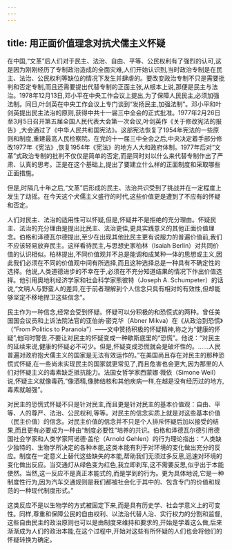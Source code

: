 ```yaml
---
---
---
```

title: 用正面价值理念对抗犬儒主义怀疑
---



在中国,“文革”后人们对于民主、法治、自由、平等、公民权利有了强烈的认可,这是因为刚刚经历了专制政治造成的全面灾难,人们开始认识到,当时政治专制是在民主、法治、公民权利等缺位的情况下发生并肆虐的。要改变政治专制不只是需要批判和否定专制,而且还需要提出代替专制的正面主张,从根本上说,那便是民主与法治。1978年12月13日,邓小平在中央工作会议上提出,为了保障人民民主,必须加强法制。同日,叶剑英在中央工作会议上专门谈到“发扬民主,加强法制”。邓小平和叶剑英提出民主法治的原则,获得中共十一届三中全会的正式批准。1977年2月26日至3月5日召开第五届全国人民代表大会第一次会议,叶剑英作《关于修改宪法的报告》,大会通过了《中华人民共和国宪法》。这部宪法恢复了1954年宪法的一些原则和制度,重建最高人民检察院。在党的十一届三中全会之后,中央决定着手部分修改1977年《宪法》,恢复1954年《宪法》的地方人大和政府体制。1977年后对“文革”式政治专制的批判不仅仅是简单的否定,而是同时对以什么来代替专制作出了严肃、认真的思考。正是在这个基础上,提出了要建立什么样的正面制度和采取哪些正面措施。

但是,时隔几十年之后,“文革”后形成的民主、法治共识受到了挑战并在一定程度上发生了动摇。在今天这个犬儒主义盛行的时代,这些价值更是遭到了不应有的怀疑和否定。

人们对民主、法治的适用性可以怀疑,但是,怀疑并不是拒绝的充分理由。怀疑民主、法治的充分理由是提出比民主、法治更佳,更具实践意义的其他正面价值理念。伯格和泽德瓦尔德提出,至少在出现其他比民主更有说服力的普遍价值前,我们不应该轻易放弃民主。这样看待民主,与思想史家柏林（Isaiah Berlin）对共同价值的认识相似。柏林提出,不同价值观并不总是能调和成某种一体的思想或主义,因此我们必须在不同的价值观中间有所选择,而且这种选择总是一种具有不确定性的选择。他说,人类道德进步的不幸在于,必须在不充分知道结果的情况下作出价值选择。他引用奧地利经济学家和社会科学家熊彼特（Joseph A. Schumpeter）的话说,“文明人与野蛮人的差异,在于前者理解到个人信念只具有相对的有效性,但却能够坚定不移地捍卫这些信念”。

民主作为一种信念,经常会受到怀疑。怀疑可以分积极的和恐慌式的两种。曾任美国国会议员和上诉法院法官的亚伯纳·密克华（Abner Mikva）在《从政治到恐慌》（“From Politics to Paranoia”）——文中赞扬积极的怀疑精神,称之为“健康的怀疑”,他同时警告,不要让对民主的怀疑变成一种歇斯底里的“恐慌”。他说：“对民主的延续来说,健康的怀疑必不可少。但是,怀疑变成恐慌就会是破坏性的。……人民普遍对政府抱犬儒主义的国家是无法有效运作的。”在美国尚且存在对民主的那种恐慌式怀疑,在一些尚未实现民主的国家就更常见了,而且危害也会更大,因为那里的人们对怀疑主义的毒素缺乏抵抗能力。法国女哲学家西蒙娜·薇依（Simone Weil）说,怀疑主义就像毒药,“像酒精,像肺结核和其他疾病一样,在越是没有经历过的地方,毒素就越强”。

对民主的恐慌式怀疑不只是针对民主,而且更是针对民主的基本价值观：自由、平等、人的尊严、法治、公民权利,等等。对民主的信念实质上就是对这些基本价值（民主价值）的信念。对民主价值的信念并不只是个人排斥怀疑后加以接受的结果,而且更有必要成为一种由“制度必要性”培养的共识。伯格和泽德瓦尔德引用德国社会学家和人类学家阿诺德·盖伦（Arnold Gehlen）的行为理论指出：“人类缺少独特的、生物学所决定的各种本能,这类本能有利于对环境的变化做出充分的反应。制度在一定意义上替代这些缺失的本能,帮助我们无须过多反思,迅速对环境的变化做出反应。当交通灯从绿色变为红色,我立即刹车,这不需要反思,似乎出于本能使然。当然,这一反应不是真正本能式的,而是学到的行为。更为具体地说,它是一种制度性行为,因为汽车交通规则是我们都被社会化于其中的、包含专门的价值和规范的一种现代制度形式。”

这类反应不是以生物学的方式被固定下来,而是具有历史学、社会学意义上的可变性。同样,尊重和保障公民的自由权利、以法治代替人治、实行权力的分割和监督,这些自由民主的政治原则也可以是由制度来维持和要求的,开始是学着这么做,后来渐渐成为人们的政治本能,在这个过程中,开始对这些有所怀疑的人们也会将他们的怀疑转换为确定。